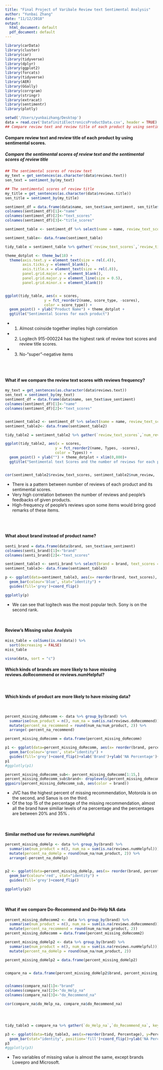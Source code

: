 ```yaml
---
title: "Final Project of Varibale Review text Sentimental Analysis"
author: "Yunbai Zhang"
date: "11/12/2018"
output:
  html_document: default
  pdf_document: default
---
```


```r
library(carData)
library(cluster)
library(car)
library(tidyverse)
library(dplyr)
library(ggplot2)
library(forcats)
library(tidyverse)
library(AER) 
library(GGally)
library(corrgram)
library(stringr)
library(extracat)
library(sentimentr)
library(plotly)

setwd('/Users/yunbaizhang/Desktop')
data = read.csv('DatafinitiElectronicsProductData.csv', header = TRUE)
## Compare review text and review title of each product by using sentimental scores. 
```


#### Compare review text and review title of each product by using sentimental scores.
##### Compare the sentimental scores of review text and the sentimental scores of review title


```r

## The sentimental scores of review text 
my_text = get_sentences(as.character(data$reviews.text))
sen_text = sentiment_by(my_text)

## The sentimental scores of review title 
my_title = get_sentences(as.character(data$reviews.title))
sen_title = sentiment_by(my_title)

sentiment_df = data.frame(data$name, sen_text$ave_sentiment, sen_title$ave_sentiment)
colnames(sentiment_df)[1]<-"name"
colnames(sentiment_df)[2]<-"text_scores"
colnames(sentiment_df)[3]<-"title_scores"

sentiment_table <- sentiment_df %>% select(name = name, review_text_scores = text_scores,   review_title_scores = title_scores)%>% group_by(name) %>% summarise(review_text_scores = sum(review_text_scores),review_title_scores = sum(review_title_scores))

sentiment_table<- data.frame(sentiment_table)

tidy_table = sentiment_table %>% gather(`review_text_scores`,`review_title_scores`, key = 'score_type', value =scores)

theme_dotplot <- theme_bw(18) +
  theme(axis.text.y = element_text(size = rel(.4)),
        axis.ticks.y = element_blank(),
        axis.title.x = element_text(size = rel(.8)),
        panel.grid.major.x = element_blank(),
        panel.grid.major.y = element_line(size = 0.5),
        panel.grid.minor.x = element_blank())


ggplot(tidy_table, aes(x = scores, 
                  y = fct_reorder2(name, score_type, -scores), 
                  color = score_type)) + 
  geom_point() + ylab("Product Name") + theme_dotplot + 
  ggtitle("Sentimental Scores for each product")

```

 * 1. Almost coinside together implies high correlation
 * 2. Logitech 915-000224 has the highest rank of review text scores and review title scores. 
 * 3. No-"super"-negative items

<br>
<br>

#### What if we compare the review text scores with reviews frequency?


```r

my_text = get_sentences(as.character(data$reviews.text))
sen_text = sentiment_by(my_text)
sentiment_df = data.frame(data$name, sen_text$ave_sentiment)
colnames(sentiment_df)[1]<-"name"
colnames(sentiment_df)[2]<-"text_scores"


sentiment_table2 <- sentiment_df %>% select(name = name, review_text_scores = text_scores)%>% group_by(name) %>% summarise(review_text_scores = sum(review_text_scores), num_review = n())
sentiment_table2<- data.frame(sentiment_table2)

tidy_table2 = sentiment_table2 %>% gather(`review_text_scores`,`num_review`, key = 'Types', value =scores)

ggplot(tidy_table2, aes(x = scores, 
                       y = fct_reorder2(name, Types, -scores), 
                       color = Types)) + 
  geom_point() + ylab("") + theme_dotplot + xlim(0,800)+
  ggtitle("Sentimental text Scores and the number of reviews for each product")


cor(sentiment_table2$review_text_scores, sentiment_table2$num_review,  method = "pearson", use = "complete.obs")

```


* There is a pattern between number of reviews of each product and its sentimental scores. 
* Very high correlation between the number of reviews and people's feedbacks of given products.
* High-frequency of people's reviews upon some items would bring good remarks of these items.

<br>
<br>

#### What about brand instead of product name?

```r
senti_brand = data.frame(data$brand, sen_text$ave_sentiment)
colnames(senti_brand)[1]<-"brand"
colnames(senti_brand)[2]<-"text_scores"

sentiment_table3 <- senti_brand %>% select(brand = brand, text_scores = text_scores)%>% group_by(brand) %>% summarise(text_scores = sum(text_scores))
sentiment_table3<- data.frame(sentiment_table3)

p <- ggplot(data=sentiment_table3, aes(x= reorder(brand, text_scores), y= text_scores)) +
  geom_bar(colour='blue', stat="identity") +
  guides(fill='grey')+coord_flip()

ggplotly(p)
```

* We can see that logitech was the most popular tech. Sony is on the second rank. 

<br>


#### Review's Missing value Analysis 

```r

miss_table = colSums(is.na(data)) %>%
  sort(decreasing = FALSE)
miss_table

visna(data, sort = "c")

```

#### Which kinds of brands are more likely to have missing reviews.doRecommend or reviews.numHelpful?

<br>

#### Which kinds of product are more likely to have missing data? 

<br>

```r

percent_missing_doRecomm <- data %>% group_by(brand) %>% 
  summarise(num_product = n(), num_na = sum(is.na(reviews.doRecommend))) %>% 
  mutate(percent_na_recommend = round(num_na/num_product, 2)) %>% 
  arrange(-percent_na_recommend)

percent_missing_doRecomm = data.frame(percent_missing_doRecomm)

p1 <- ggplot(data=percent_missing_doRecomm, aes(x= reorder(brand, percent_na_recommend), y= percent_na_recommend)) +
  geom_bar(colour='green', stat="identity") +
  guides(fill='grey')+coord_flip()+xlab('Brand')+ylab('NA Percentage')+ggtitle('Review Do Recommend Bar chart')
p1
#ggplotly(p1)
```



```r
percent_missing_doRecomm_sub<- percent_missing_doRecomm[1:15,]
percent_missing_doRecomm_sub$brand<- droplevels(percent_missing_doRecomm_sub$brand)
ggpairs(percent_missing_doRecomm_sub, aes(color = brand))

```

* JVC has the highest percent of missing recommendation, Motorola is on the second, and Sanus is on the third. 
* Of the top 15 of the percentage of the missing recommendation, almost all the brand have similiar levels of na percentage and the percentages are between 20% and 35%  . 

<br>

#### Similar method use for reviews.numHelpful

```r

percent_missing_doHelp <- data %>% group_by(brand) %>% 
  summarise(num_product = n(), num_na = sum(is.na(reviews.numHelpful))) %>% 
  mutate(percent_na_doHelp = round(num_na/num_product, 2)) %>% 
  arrange(-percent_na_doHelp)


p2 <- ggplot(data=percent_missing_doHelp, aes(x= reorder(brand, percent_na_doHelp), y= percent_na_doHelp)) +
  geom_bar(colour='red', stat="identity") +
  guides(fill='grey')+coord_flip()

ggplotly(p2)


```

<br>

#### What if we compare Do-Recommend and Do-Help NA data

```r

percent_missing_doRecomm2 <- data %>% group_by(brand) %>% 
  summarise(num_product = n(), num_na = sum(is.na(reviews.doRecommend))) %>% 
  mutate(percent_na_recommend = round(num_na/num_product, 2))
percent_missing_doRecomm = data.frame(percent_missing_doRecomm2)

percent_missing_doHelp2 <- data %>% group_by(brand) %>% 
  summarise(num_product = n(), num_na = sum(is.na(reviews.numHelpful))) %>% 
  mutate(percent_na_doHelp = round(num_na/num_product, 2))

percent_missing_doHelp2 = data.frame(percent_missing_doHelp2)


compare_na = data.frame(percent_missing_doHelp2$brand, percent_missing_doHelp2$percent_na_doHelp, percent_missing_doRecomm$percent_na_recommend)


colnames(compare_na)[1]<-"brand"
colnames(compare_na)[2]<-"do_Help_na"
colnames(compare_na)[3]<-"do_Recommend_na"

cor(compare_na$do_Help_na, compare_na$do_Recommend_na)




tidy_table3 = compare_na %>% gather(`do_Help_na`,`do_Recommend_na`, key = 'Types', value =Percentage)

p3 <- ggplot(data=tidy_table3, aes(x=reorder(brand, Percentage), y=Percentage, fill=Types)) +
  geom_bar(stat="identity", position='fill')+coord_flip()+ylab('NA Percentage')+ggtitle('Review Do Recommend/Help Bar chart')
p3
#ggplotly(p3)

```

* Two variables of missing value is almost the same, except brands Lowepro and Microsoft. 





